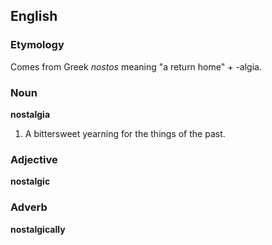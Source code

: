 ==English==

=== Etymology ===
Comes from Greek ''nostos'' meaning "a return home" + -algia.

=== Noun ===
'''nostalgia'''
#A bittersweet yearning for the things of the past.

=== Adjective ===
'''nostalgic'''

=== Adverb ===
'''nostalgically'''